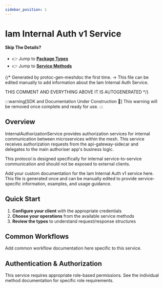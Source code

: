 ```yaml
---
sidebar_position: 1
---
```


# Iam Internal Auth v1 Service

#### Skip The Details?
- 👉 Jump to **[Package Types](/docs/api-reference/iam/internal_auth/v1/type)**
- 👉 Jump to **[Service Methods](/docs/api-reference/iam/internal_auth/v1/service)**

{/*
Generated by protoc-gen-meshdoc the first time.
-> This file can be edited manually to add information about the Iam Internal Auth Service.

THIS COMMENT AND EVERYTHING ABOVE IT IS AUTOGENERATED
*/}

:::warning[SDK and Documentation Under Construction 🚧]
This warning will be removed once complete and ready for use.
:::

## Overview

InternalAuthorizationService provides authorization services for internal communication
 between microservices within the mesh. This service receives authorization requests
 from the api-gateway-sidecar and delegates to the main authoriser app's business logic.

 This protocol is designed specifically for internal service-to-service communication
 and should not be exposed to external clients.

Add your custom documentation for the Iam Internal Auth v1 service here.
This file is generated once and can be manually edited to provide
service-specific information, examples, and usage guidance.

## Quick Start

1. **Configure your client** with the appropriate credentials
2. **Choose your operations** from the available service methods
3. **Review the types** to understand request/response structures

## Common Workflows

Add common workflow documentation here specific to this service.

## Authentication & Authorization

This service requires appropriate role-based permissions. 
See the individual method documentation for specific role requirements.